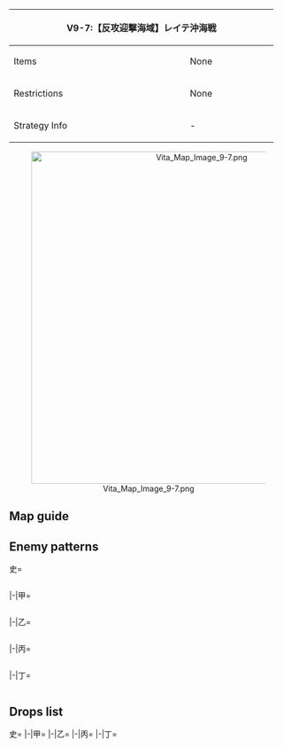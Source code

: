 {| class="article-table" style="width:100%;"
|-
! colspan="2" style="text-align:center;width:60%;" | V9-7:【反攻迎撃海域】レイテ沖海戦
| rowspan="3" style="text-align:center;width:40%;" | ''No Banner''
|-
! Items
| None
|-
! Restrictions
| None
|-
! Strategy Info
| -
| -
|}
<center>[[File:Vita Map Image 9-7.png|600px]]</center>
==Map guide==
{{Map/Branching
|id = A9CA
|A/empty -> B, C = * Choice node
}}

==Enemy patterns==
<tabber>史=
<div class="scrollable" style="width:800px;max-height:400px;overflow:auto;">
{{Map/Nodes|name=前衛潜水艦隊
|B
|Normal/BaseXP
|{{Formation|Echelon}}
|270
|535
|535
|535
|535
|533
|533
|-
|B
|Normal/BaseXP
|{{Formation|Echelon}}
|255
|535
|535
|535
|533
|533
|533
|-
|B
|Normal/BaseXP
|{{Formation|Echelon}}
|240
|535
|535
|533
|533
|533
|533
|-
}}
{{Map/Nodes|name=待ち伏せ魚雷艇戦隊
|C
|Normal/BaseXP
|{{Formation|Line Ahead}}
|440
|601
|559
|559
|559
|597
|597
|-
|C
|Normal/BaseXP
|{{Formation|Line Ahead}}
|400
|601
|559
|559
|559
|577
|577
|-
|C
|Normal/BaseXP
|{{Formation|Line Ahead}}
|370
|555
|559
|559
|559
|577
|577
|-
|C
|Normal/BaseXP
|{{Formation|Line Ahead}}
|350
|555
|559
|559
|559
|576
|576
|-
|C
|Normal/BaseXP
|{{Formation|Line Ahead}}
|300
|555
|559
|521
|521
|575
|575
|-
}}
{{Map/Nodes|name=第3艦隊前衛機動部隊
|D
|Normal/BaseXP
|{{Formation|Diamond}}
|490
|579
|579
|560
|592
|577
|577
|-
|D
|Normal/BaseXP
|{{Formation|Diamond}}
|470
|579
|560
|560
|592
|577
|577
|-
|D
|Normal/BaseXP
|{{Formation|Diamond}}
|450
|528
|560
|560
|592
|576
|576
|-
}}
{{Map/Nodes|name=深海第7艦隊戦艦部隊
|E
|Normal/BaseXP
|{{Formation|Line Ahead}}
|600
|557
|557
|529
|529
|597
|597
|-
|E
|Normal/BaseXP
|{{Formation|Line Ahead}}
|530
|557
|557
|529
|529
|578
|578
|-
|E
|Normal/BaseXP
|{{Formation|Line Ahead}}
|500
|557
|529
|529
|529
|577
|577
|-
}}
{{Map/Nodes|name=レイテ湾深海輸送船団
|F
|Normal/BaseXP
|{{Formation|Double Line}}
|750
|540
|558
|558
|558
|597
|597
|-
|F
|Normal/BaseXP
|{{Formation|Double Line}}
|700
|540
|558
|558
|558
|577
|577
|-
|F
|Normal/BaseXP
|{{Formation|Double Line}}
|600
|539
|558
|558
|558
|577
|577
|-
}}
{{Map/Nodes|name=深海第3艦隊護衛空母群
|G
|Normal/BaseXP
|{{Formation|Double Line}}
|700
|557
|579
|560
|560
|597
|597
|-
|G
|Normal/BaseXP
|{{Formation|Double Line}}
|660
|557
|579
|560
|560
|578
|578
|-
|G
|Normal/BaseXP
|{{Formation|Double Line}}
|640
|557
|579
|560
|560
|577
|577
|-
|G
|Normal/BaseXP
|{{Formation|Double Line}}
|600
|557
|560
|560
|560
|576
|576
|-
}}
{{Map/Nodes|name=深海第3艦隊機動部隊
|H
|Boss/BaseXP
|{{Formation|Diamond}}
|840
|586
|579
|579
|602
|597
|597
|-
|H
|Boss/BaseXP
|{{Formation|Diamond}}
|820
|586
|579
|579
|602
|578
|578
|-
|H
|Boss/BaseXP
|{{Formation|Diamond}}
|800
|586
|579
|579
|601
|577
|577
|-
|H
|Boss/BaseXP
|{{Formation|Diamond}}
|750
|586
|528
|528
|601
|576
|576
|-
}}
</div> <!-- overflow -->
|-|甲=
<div class="scrollable" style="width:800px;max-height:400px;overflow:auto;">
{{Map/Nodes|name=前衛潜水艦隊
|B
|Normal/BaseXP
|{{Formation|Echelon}}
|240
|535
|535
|533
|533
|533
|533
|-
|B
|Normal/BaseXP
|{{Formation|Echelon}}
|220
|535
|535
|533
|533
|530
|530
|-
|B
|Normal/BaseXP
|{{Formation|Echelon}}
|210
|535
|535
|533
|530
|530
|-
|B
|Normal/BaseXP
|{{Formation|Echelon}}
|170
|535
|533
|530
|530
|-
}}
{{Map/Nodes|name=待ち伏せ魚雷艇戦隊
|C
|Normal/BaseXP
|{{Formation|Line Ahead}}
|370
|555
|559
|559
|559
|577
|577
|-
|C
|Normal/BaseXP
|{{Formation|Line Ahead}}
|350
|555
|559
|559
|559
|576
|576
|-
|C
|Normal/BaseXP
|{{Formation|Line Ahead}}
|300
|555
|559
|521
|521
|575
|575
|-
|C
|Normal/BaseXP
|{{Formation|Line Ahead}}
|270
|519
|521
|521
|521
|575
|575
|-
}}
{{Map/Nodes|name=第3艦隊前衛機動部隊
|D
|Normal/BaseXP
|{{Formation|Diamond}}
|470
|579
|560
|560
|592
|577
|577
|-
|D
|Normal/BaseXP
|{{Formation|Diamond}}
|450
|528
|560
|560
|592
|576
|576
|-
|D
|Normal/BaseXP
|{{Formation|Diamond}}
|430
|528
|560
|560
|591
|576
|576
|-
|D
|Normal/BaseXP
|{{Formation|Diamond}}
|390
|528
|523
|523
|591
|575
|575
|-
|D
|Normal/BaseXP
|{{Formation|Diamond}}
|300
|528
|523
|575
|575
|501
|501
|-
}}
{{Map/Nodes|name=深海第7艦隊戦艦部隊
|E
|Normal/BaseXP
|{{Formation|Line Ahead}}
|530
|557
|557
|529
|529
|578
|578
|-
|E
|Normal/BaseXP
|{{Formation|Line Ahead}}
|500
|557
|529
|529
|529
|577
|577
|-
|E
|Normal/BaseXP
|{{Formation|Line Ahead}}
|390
|567
|529
|529
|529
|576
|576
|-
|E
|Normal/BaseXP
|{{Formation|Line Ahead}}
|360
|529
|529
|529
|529
|575
|575
|-
}}
{{Map/Nodes|name=レイテ湾深海輸送船団
|F
|Normal/BaseXP
|{{Formation|Double Line}}
|700
|540
|558
|558
|558
|577
|577
|-
|F
|Normal/BaseXP
|{{Formation|Double Line}}
|600
|539
|558
|558
|558
|577
|577
|-
|F
|Normal/BaseXP
|{{Formation|Double Line}}
|500
|560
|558
|526
|526
|576
|576
|-
|F
|Normal/BaseXP
|{{Formation|Double Line}}
|450
|560
|526
|526
|526
|576
|576
|-
|F
|Normal/BaseXP
|{{Formation|Double Line}}
|360
|560
|526
|513
|513
|575
|575
|-
}}
{{Map/Nodes|name=深海第3艦隊護衛空母群
|G
|Normal/BaseXP
|{{Formation|Double Line}}
|660
|557
|579
|560
|560
|578
|578
|-
|G
|Normal/BaseXP
|{{Formation|Double Line}}
|640
|557
|579
|560
|560
|577
|577
|-
|G
|Normal/BaseXP
|{{Formation|Double Line}}
|600
|557
|560
|560
|560
|576
|576
|-
|G
|Normal/BaseXP
|{{Formation|Double Line}}
|550
|557
|560
|560
|575
|575
|-
|G
|Normal/BaseXP
|{{Formation|Double Line}}
|450
|557
|523
|523
|501
|501
|-
}}
{{Map/Nodes|name=深海第3艦隊機動部隊
|H
|Boss/BaseXP
|{{Formation|Diamond}}
|800
|586
|579
|579
|601
|577
|577
|-
|H
|Boss/BaseXP
|{{Formation|Diamond}}
|750
|586
|528
|528
|601
|576
|576
|-
|H
|Boss/BaseXP
|{{Formation|Diamond}}
|700
|586
|560
|560
|592
|575
|575
|-
|H
|Boss/BaseXP
|{{Formation|Diamond}}
|600
|586
|523
|523
|591
|575
|575
|-
|H
|Boss/BaseXP
|{{Formation|Diamond}}
|500
|528
|523
|523
|591
|501
|501
|-
}}
</div> <!-- overflow -->
|-|乙=
<div class="scrollable" style="width:800px;max-height:400px;overflow:auto;">
{{Map/Nodes|name=前衛潜水艦隊
|B
|Normal/BaseXP
|{{Formation|Echelon}}
|220
|535
|535
|533
|533
|530
|530
|-
|B
|Normal/BaseXP
|{{Formation|Echelon}}
|210
|535
|535
|533
|530
|530
|-
|B
|Normal/BaseXP
|{{Formation|Echelon}}
|170
|535
|533
|530
|530
|-
|B
|Normal/BaseXP
|{{Formation|Echelon}}
|150
|533
|533
|530
|530
|-
|B
|Normal/BaseXP
|{{Formation|Echelon}}
|120
|532
|530
|530
|-
}}
{{Map/Nodes|name=待ち伏せ魚雷艇戦隊
|C
|Normal/BaseXP
|{{Formation|Line Ahead}}
|270
|519
|521
|521
|521
|575
|575
|-
|C
|Normal/BaseXP
|{{Formation|Double Line}}
|200
|521
|521
|575
|501
|501
|-
|C
|Normal/BaseXP
|{{Formation|Double Line}}
|150
|521
|508
|501
|501
|-
|C
|Normal/BaseXP
|{{Formation|Double Line}}
|100
|508
|508
|501
|501
|-
}}
{{Map/Nodes|name=第3艦隊前衛機動部隊
|D
|Normal/BaseXP
|{{Formation|Diamond}}
|300
|528
|523
|575
|575
|501
|501
|-
|D
|Normal/BaseXP
|{{Formation|Diamond}}
|250
|523
|523
|575
|501
|501
|501
|-
|D
|Normal/BaseXP
|{{Formation|Diamond}}
|200
|523
|501
|501
|501
|501
|-
}}
{{Map/Nodes|name=深海第7艦隊戦艦部隊
|E
|Normal/BaseXP
|{{Formation|Line Ahead}}
|360
|529
|529
|529
|529
|575
|575
|-
|E
|Normal/BaseXP
|{{Formation|Double Line}}
|300
|529
|529
|524
|524
|501
|501
|-
|E
|Normal/BaseXP
|{{Formation|Double Line}}
|250
|524
|524
|524
|524
|501
|501
|-
|E
|Normal/BaseXP
|{{Formation|Double Line}}
|200
|524
|524
|501
|501
|501
|501
|-
}}
{{Map/Nodes|name=レイテ湾深海輸送船団
|F
|Normal/BaseXP
|{{Formation|Double Line}}
|360
|560
|526
|513
|513
|575
|575
|-
|F
|Normal/BaseXP
|{{Formation|Double Line}}
|330
|523
|513
|513
|513
|575
|575
|-
|F
|Normal/BaseXP
|{{Formation|Double Line}}
|300
|518
|513
|513
|513
|501
|501
|-
}}
{{Map/Nodes|name=深海第3艦隊護衛空母群
|G
|Normal/BaseXP
|{{Formation|Double Line}}
|450
|557
|523
|523
|501
|501
|-
|G
|Normal/BaseXP
|{{Formation|Double Line}}
|300
|523
|523
|501
|501
|501
|501
|-
|G
|Normal/BaseXP
|{{Formation|Double Line}}
|250
|523
|501
|501
|501
|501
|-
|G
|Normal/BaseXP
|{{Formation|Double Line}}
|200
|510
|501
|501
|501
|-
}}
{{Map/Nodes|name=深海第3艦隊機動部隊
|H
|Boss/BaseXP
|{{Formation|Diamond}}
|600
|586
|523
|523
|591
|575
|575
|-
|H
|Boss/BaseXP
|{{Formation|Diamond}}
|500
|528
|523
|523
|591
|501
|501
|-
|H
|Boss/BaseXP
|{{Formation|Diamond}}
|450
|528
|523
|520
|501
|501
|-
|H
|Boss/BaseXP
|{{Formation|Diamond}}
|400
|523
|520
|501
|501
|501
|-
}}
</div> <!-- overflow -->
|-|丙=
<div class="scrollable" style="width:800px;max-height:400px;overflow:auto;">
{{Map/Nodes|name=前衛潜水艦隊
|B
|Normal/BaseXP
|{{Formation|Echelon}}
|170
|535
|533
|530
|530
|-
|B
|Normal/BaseXP
|{{Formation|Echelon}}
|150
|533
|533
|530
|530
|-
|B
|Normal/BaseXP
|{{Formation|Echelon}}
|120
|532
|530
|530
|-
|B
|Normal/BaseXP
|{{Formation|Echelon}}
|80
|530
|530
|-
}}
{{Map/Nodes|name=待ち伏せ魚雷艇戦隊
|C
|Normal/BaseXP
|{{Formation|Double Line}}
|200
|521
|521
|575
|501
|501
|-
|C
|Normal/BaseXP
|{{Formation|Double Line}}
|150
|521
|508
|501
|501
|-
|C
|Normal/BaseXP
|{{Formation|Double Line}}
|100
|508
|508
|501
|501
|-
}}
{{Map/Nodes|name=第3艦隊前衛機動部隊
|D
|Normal/BaseXP
|{{Formation|Diamond}}
|250
|523
|523
|575
|501
|501
|501
|-
|D
|Normal/BaseXP
|{{Formation|Diamond}}
|200
|523
|501
|501
|501
|501
|-
|D
|Normal/BaseXP
|{{Formation|Diamond}}
|150
|510
|501
|501
|501
|-
}}
{{Map/Nodes|name=深海第7艦隊戦艦部隊
|E
|Normal/BaseXP
|{{Formation|Double Line}}
|300
|529
|529
|524
|524
|501
|501
|-
|E
|Normal/BaseXP
|{{Formation|Double Line}}
|250
|524
|524
|524
|524
|501
|501
|-
|E
|Normal/BaseXP
|{{Formation|Double Line}}
|200
|524
|524
|501
|501
|501
|501
|-
|E
|Normal/BaseXP
|{{Formation|Double Line}}
|160
|524
|501
|501
|501
|-
}}
{{Map/Nodes|name=レイテ湾深海輸送船団
|F
|Normal/BaseXP
|{{Formation|Double Line}}
|330
|523
|513
|513
|513
|575
|575
|-
|F
|Normal/BaseXP
|{{Formation|Double Line}}
|300
|518
|513
|513
|513
|501
|501
|-
|F
|Normal/BaseXP
|{{Formation|Double Line}}
|200
|513
|513
|513
|501
|501
|-
}}
{{Map/Nodes|name=深海第3艦隊護衛空母群
|G
|Normal/BaseXP
|{{Formation|Double Line}}
|300
|523
|523
|501
|501
|501
|501
|-
|G
|Normal/BaseXP
|{{Formation|Double Line}}
|250
|523
|501
|501
|501
|501
|-
|G
|Normal/BaseXP
|{{Formation|Double Line}}
|200
|510
|501
|501
|501
|-
}}
{{Map/Nodes|name=深海第3艦隊機動部隊
|H
|Boss/BaseXP
|{{Formation|Diamond}}
|500
|528
|523
|523
|591
|501
|501
|-
|H
|Boss/BaseXP
|{{Formation|Diamond}}
|450
|528
|523
|520
|501
|501
|-
|H
|Boss/BaseXP
|{{Formation|Diamond}}
|400
|523
|520
|501
|501
|501
|-
}}
</div> <!-- overflow -->
|-|丁=
<div class="scrollable" style="width:800px;max-height:400px;overflow:auto;">
{{Map/Nodes|name=前衛潜水艦隊
|B
|Normal/BaseXP
|{{Formation|Echelon}}
|120
|532
|530
|530
|-
|B
|Normal/BaseXP
|{{Formation|Echelon}}
|80
|530
|530
|-
}}
{{Map/Nodes|name=待ち伏せ魚雷艇戦隊
|C
|Normal/BaseXP
|{{Formation|Double Line}}
|150
|521
|508
|501
|501
|-
|C
|Normal/BaseXP
|{{Formation|Double Line}}
|100
|508
|508
|501
|501
|-
}}
{{Map/Nodes|name=第3艦隊前衛機動部隊
|D
|Normal/BaseXP
|{{Formation|Diamond}}
|200
|523
|501
|501
|501
|501
|-
|D
|Normal/BaseXP
|{{Formation|Diamond}}
|150
|510
|501
|501
|501
|-
}}
{{Map/Nodes|name=深海第7艦隊戦艦部隊
|E
|Normal/BaseXP
|{{Formation|Double Line}}
|200
|524
|524
|501
|501
|501
|501
|-
|E
|Normal/BaseXP
|{{Formation|Double Line}}
|160
|524
|501
|501
|501
|-
}}
{{Map/Nodes|name=レイテ湾深海輸送船団
|F
|Normal/BaseXP
|{{Formation|Double Line}}
|300
|518
|513
|513
|513
|501
|501
|-
|F
|Normal/BaseXP
|{{Formation|Double Line}}
|200
|513
|513
|513
|501
|501
|-
}}
{{Map/Nodes|name=深海第3艦隊護衛空母群
|G
|Normal/BaseXP
|{{Formation|Double Line}}
|250
|523
|501
|501
|501
|501
|-
|G
|Normal/BaseXP
|{{Formation|Double Line}}
|200
|510
|501
|501
|501
|-
}}
{{Map/Nodes|name=深海第3艦隊機動部隊
|H
|Boss/BaseXP
|{{Formation|Diamond}}
|450
|528
|523
|520
|501
|501
|-
|H
|Boss/BaseXP
|{{Formation|Diamond}}
|400
|523
|520
|501
|501
|501
|-
}}
</div> <!-- overflow -->
</tabber>

==Drops list==
<tabber>史=
{{Map/Drops
|regular = true
|no_legend = true
|filter_button = true
|nodes =  B, C, D, E, F, G, H
|boss = H
|{{ShipFrom|77}} : F, H
|{{ShipFrom|87}} : F, H
|{{ShipFrom|126}} : F,
|{{ShipFrom|89}} : F, G,
|{{ShipFrom|64}} : D, F, G, H
|{{ShipFrom|65}} : D, F, G, H
|{{ShipFrom|59}} : D, F, G, H
|{{ShipFrom|60}} : D, F, G, H
|{{ShipFrom|61}} : D, F, G, H
|{{ShipFrom|22}} : D, F, G, H
|{{ShipFrom|55}} : D, E, F, G, H
|{{ShipFrom|56}} : D, E, F, G, H
|{{ShipFrom|43}} : D, E, F, G, H
|{{ShipFrom|44}} : D, E, F, G, H
|{{ShipFrom|45}} : D, E, F, G, H
|{{ShipFrom|46}} : D, E, F, G, H
|{{ShipFrom|47}} : C, D, E, F, G, H
|{{ShipFrom|34}} : C, D, E, F, G, H
|{{ShipFrom|42}} : C, D, E, F, G, H
|{{ShipFrom|1}} : C, D, E, F, G, H
|{{ShipFrom|35}} : C, D, E, F, G, H
|{{ShipFrom|36}} : C, D, E, F, G, H
|{{ShipFrom|37}} : C, D, E, F, G, H
|{{ShipFrom|2}} : C, D, E, F, G, H
|{{ShipFrom|28}} : C, D, E, F, G, H
|{{ShipFrom|29}} : C, D, E, F, G, H
|{{ShipFrom|6}} : C, D, E, F, G, H
|{{ShipFrom|30}} : C, D, E, F, G, H
|{{ShipFrom|7}} : C, D, E, F, G, H
|{{ShipFrom|31}} : C, D, E, F, G, H
|{{ShipFrom|49}} : B, C, D, E, F, G, H
|{{ShipFrom|41}} : B, C, D, E, F, G, H
|{{ShipFrom|425}} : H
|{{ShipFrom|183}} : H
|{{ShipFrom|54}} : H
}}
|-|甲=
{{Map/Drops
|regular = true
|no_legend = true
|filter_button = true
|nodes =  B, C, D, E, F, G, H
|boss = H
|{{ShipFrom|77}} : F, H
|{{ShipFrom|87}} : F, H
|{{ShipFrom|126}} : F,
|{{ShipFrom|89}} : F, G,
|{{ShipFrom|64}} : F, G, H
|{{ShipFrom|65}} : F, G, H
|{{ShipFrom|59}} : D, F, G, H
|{{ShipFrom|60}} : D, F, G, H
|{{ShipFrom|61}} : D, F, G, H
|{{ShipFrom|22}} : D, F, G, H
|{{ShipFrom|55}} : D, F, G, H
|{{ShipFrom|56}} : D, F, G, H
|{{ShipFrom|43}} : D, E, F, G, H
|{{ShipFrom|44}} : D, E, F, G, H
|{{ShipFrom|45}} : D, E, F, G, H
|{{ShipFrom|46}} : D, E, F, G, H
|{{ShipFrom|47}} : D, E, F, G, H
|{{ShipFrom|34}} : D, E, F, G, H
|{{ShipFrom|42}} : D, E, F, G, H
|{{ShipFrom|1}} : D, E, F, G, H
|{{ShipFrom|35}} : C, D, E, F, G, H
|{{ShipFrom|36}} : C, D, E, F, G, H
|{{ShipFrom|37}} : C, D, E, F, G, H
|{{ShipFrom|2}} : C, D, E, F, G, H
|{{ShipFrom|28}} : C, D, E, F, G, H
|{{ShipFrom|29}} : C, D, E, F, G, H
|{{ShipFrom|6}} : C, D, E, F, G, H
|{{ShipFrom|30}} : C, D, E, F, G, H
|{{ShipFrom|7}} : C, D, E, F, G, H
|{{ShipFrom|31}} : C, D, E, F, G, H
|{{ShipFrom|49}} : C, D, E, F, G, H
|{{ShipFrom|41}} : C, D, E, F, G, H
|{{ShipFrom|425}} : H
|{{ShipFrom|183}} : H
|{{ShipFrom|54}} : H
}}
|-|乙=
{{Map/Drops
|regular = true
|no_legend = true
|filter_button = true
|nodes =  B, C, D, E, F, G, H
|boss = H
|{{ShipFrom|77}} : H
|{{ShipFrom|87}} : H
|{{ShipFrom|126}} : F,
|{{ShipFrom|89}} : F,
|{{ShipFrom|64}} : F, G, H
|{{ShipFrom|65}} : F, G, H
|{{ShipFrom|59}} : F, G, H
|{{ShipFrom|60}} : F, G, H
|{{ShipFrom|61}} : F, G, H
|{{ShipFrom|22}} : F, G, H
|{{ShipFrom|55}} : F, G, H
|{{ShipFrom|56}} : F, G, H
|{{ShipFrom|43}} : F, G, H
|{{ShipFrom|44}} : F, G, H
|{{ShipFrom|45}} : D, F, G, H
|{{ShipFrom|46}} : D, F, G, H
|{{ShipFrom|47}} : D, F, G, H
|{{ShipFrom|34}} : D, F, G, H
|{{ShipFrom|42}} : D, E, F, G, H
|{{ShipFrom|1}} : D, E, F, G, H
|{{ShipFrom|35}} : D, E, F, G, H
|{{ShipFrom|36}} : D, E, F, G, H
|{{ShipFrom|37}} : D, E, F, G, H
|{{ShipFrom|2}} : D, E, F, G, H
|{{ShipFrom|28}} : D, E, F, G, H
|{{ShipFrom|29}} : D, E, F, G, H
|{{ShipFrom|6}} : C, D, E, F, G, H
|{{ShipFrom|30}} : C, D, E, F, G, H
|{{ShipFrom|7}} : C, D, E, F, G, H
|{{ShipFrom|31}} : C, D, E, F, G, H
|{{ShipFrom|49}} : C, D, E, F, G, H
|{{ShipFrom|41}} : C, D, E, F, G, H
|{{ShipFrom|183}} : H
|{{ShipFrom|54}} : H
}}
|-|丙=
{{Map/Drops
|regular = true
|no_legend = true
|filter_button = true
|nodes =  C, D, E, F, G, H
|boss = H
|{{ShipFrom|77}} : H
|{{ShipFrom|87}} : H
|{{ShipFrom|126}} : F,
|{{ShipFrom|89}} : F,
|{{ShipFrom|64}} : F, H
|{{ShipFrom|65}} : F, G, H
|{{ShipFrom|59}} : F, G, H
|{{ShipFrom|60}} : F, G, H
|{{ShipFrom|61}} : F, G, H
|{{ShipFrom|22}} : F, G, H
|{{ShipFrom|55}} : F, G, H
|{{ShipFrom|56}} : F, G, H
|{{ShipFrom|43}} : F, G, H
|{{ShipFrom|44}} : F, G, H
|{{ShipFrom|45}} : F, G, H
|{{ShipFrom|46}} : F, G, H
|{{ShipFrom|47}} : D, F, G, H
|{{ShipFrom|34}} : D, F, G, H
|{{ShipFrom|42}} : D, F, G, H
|{{ShipFrom|1}} : D, F, G, H
|{{ShipFrom|35}} : D, E, F, G, H
|{{ShipFrom|36}} : D, E, F, G, H
|{{ShipFrom|37}} : D, E, F, G, H
|{{ShipFrom|2}} : D, E, F, G, H
|{{ShipFrom|28}} : D, E, F, G, H
|{{ShipFrom|29}} : D, E, F, G, H
|{{ShipFrom|6}} : D, E, F, G, H
|{{ShipFrom|30}} : D, E, F, G, H
|{{ShipFrom|7}} : C, D, E, F, G, H
|{{ShipFrom|31}} : C, D, E, F, G, H
|{{ShipFrom|49}} : C, D, E, F, G, H
|{{ShipFrom|41}} : C, D, E, F, G, H
|{{ShipFrom|54}} : H
}}
|-|丁=
{{Map/Drops
|regular = true
|no_legend = true
|filter_button = true
|nodes =  C, D, E, F, G, H
|boss = H
|{{ShipFrom|77}} : H
|{{ShipFrom|87}} : H
|{{ShipFrom|89}} : F,
|{{ShipFrom|64}} : F, H
|{{ShipFrom|65}} : F, H
|{{ShipFrom|59}} : F, G, H
|{{ShipFrom|60}} : F, G, H
|{{ShipFrom|61}} : F, G, H
|{{ShipFrom|22}} : F, G, H
|{{ShipFrom|55}} : F, G, H
|{{ShipFrom|56}} : F, G, H
|{{ShipFrom|43}} : F, G, H
|{{ShipFrom|44}} : F, G, H
|{{ShipFrom|45}} : F, G, H
|{{ShipFrom|46}} : F, G, H
|{{ShipFrom|47}} : F, G, H
|{{ShipFrom|34}} : F, G, H
|{{ShipFrom|42}} : D, F, G, H
|{{ShipFrom|1}} : D, F, G, H
|{{ShipFrom|35}} : D, F, G, H
|{{ShipFrom|36}} : D, F, G, H
|{{ShipFrom|37}} : D, F, G, H
|{{ShipFrom|2}} : D, F, G, H
|{{ShipFrom|28}} : D, E, F, G, H
|{{ShipFrom|29}} : D, E, F, G, H
|{{ShipFrom|6}} : D, E, F, G, H
|{{ShipFrom|30}} : D, E, F, G, H
|{{ShipFrom|7}} : D, E, F, G, H
|{{ShipFrom|31}} : D, E, F, G, H
|{{ShipFrom|49}} : C, D, E, F, G, H
|{{ShipFrom|41}} : C, D, E, F, G, H
|{{ShipFrom|54}} : H
}}
</tabber>